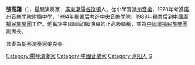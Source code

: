 '''張高翔'''（{{bd|？||||Z張}}），[[揚琴|揚琴]]演奏家，[[廣東|廣東]][[潮陽|潮陽]][[谷饶镇|谷饶镇]]人。從小學習[[潮州音樂|潮州音樂]]，1978年考進[[廣州音樂學院|廣州音樂學院]]附屬中學，1984年畢業后考進[[中央音樂學院|中央音樂學院]]，1988年畢業后到[[中國廣播民族樂團|中國廣播民族樂團]]工作。他獲評中國國家1級演員的正高級職稱，並為[[中國廣播民族樂團|中國廣播民族樂團]]副團長。

其妻為[[胡琴演奏家|胡琴演奏家]][[姜克美|姜克美]]。

{{音樂家小作品}}

[[Category:揚琴演奏家|Category:揚琴演奏家]]
[[Category:中國音樂家|Category:中國音樂家]]
[[Category:潮阳人|Category:潮阳人]]
[[Category:張姓|G]]